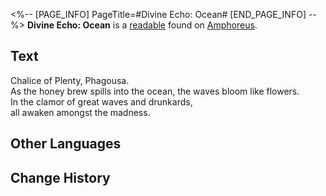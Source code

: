 <%-- [PAGE_INFO]
PageTitle=#Divine Echo: Ocean#
[END_PAGE_INFO] --%>
{{Readable Infobox
|id           = 475
|partIds      = 190786
|title        = 
|image        = Item Divine Echo- Ocean.png
|world        = Amphoreus
|parts        = 1
|author       = <!--to be added-->
|description  = A memory left by a Titan's Miracle. Only those who have received divine blessings can hear such holy resonance... Listen, the honey brew in the goblet crashes like a great wave.
|part1        = Divine Echo: Ocean
|source1      = {{cx|Source missing}}
|characters   = Phagousa
|factions     = 
}}
'''Divine Echo: Ocean''' is a [[readable]] found on [[Amphoreus]].
<!--
==Location==
{{Map Embed|<map name>|<marker id>}}
-->
==Text==
Chalice of Plenty, Phagousa.<br />
As the honey brew spills into the ocean, the waves bloom like flowers.<br />
In the clamor of great waves and drunkards,<br />
all awaken amongst the madness.

<!--
==Trivia==
* 
-->
==Other Languages==
{{Other Languages
|en   = Divine Echo: Ocean
|zhs  = 神性的回响：海洋
|zht  = 神性的迴響：海洋
|ja   = 神性の反響：海洋
|ko   = 신성의 메아리: 바다
|es   = Eco divino: Océano
|fr   = Écho divin des Océans
|ru   = Отголосок божественности: Океан
|th   = แว่วเสียงศักดิ์สิทธิ์: มหาสมุทร
|vi   = Tiếng Vọng Thần Tính: Biển Cả
|de   = Göttliches Echo: Ozean
|id   = Gema Ilahi: Samudra
|pt   = Eco Divino: Oceano
}}

==Change History==
{{Change History|3.0}}